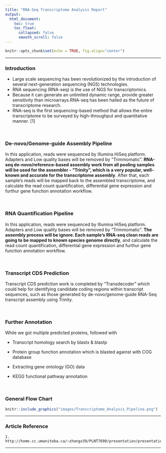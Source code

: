 ```yaml
---
title: "RNA-Seq Transcriptome Analysis Report"
output: 
  html_document:
    toc: true
    toc_float:
      collapsed: false
      smooth_scroll: false
---
```


```r
knitr::opts_chunk$set(echo = TRUE, fig.align="center")
```

***

### Introduction

- Large scale sequencing has been revolutionized by the introduction of several next-generation sequencing (NGS) technologies.
- RNA sequencing (RNA-seq) is the use of NGS for transcriptomics.
- Because it can generate an unlimited dynamic range, provide greater sensitivity than microarrays.RNA-seq has been hailed as the future of transcriptome research.
- RNA-seq is the first sequencing-based method that allows the entire transcriptome to be surveyed by high-throughput and quantitative manner. [1]

<br>

### De-novo/Genome-guide Assembly Pipeline

In this application, reads were sequenced by Illumina HiSeq platform. Adapters and Low quality bases will be removed by "Trimmomatic". **RNA-seq de-novo/reference-based assembly work from all pooling samples will be used for the assembler - "Trinity", which is a very popular, well-known and accurate for the transcriptome assembly**. After that, each sample's reads will be mapped back to the assembled transcriptome, and calculate the read count quantification, differential gene expression and furthur gene function annotation workflow.

<br>

### RNA Quantification Pipeline

In this application, reads were sequenced by Illumina HiSeq platform. Adapters and Low quality bases will be removed by "Trimmomatic". **The assembly process will be ignore. Each sample's RNA-seq clean reads are going to be mapped to known species genome directly**, and calculate the read count quantification, differential gene expression and furthur gene function annotation workflow.

<br>

### Transcript CDS Prediction
Transcript CDS prediction work is completed by "Transdecoder" which could help for identifying candidate coding regions within transcript sequences, such as those generated by de-novo/genome-guide RNA-Seq transcript assembly using Trinity.

<br>

### Further Annotation
While we got multiple predicted proteins, followed with

- Transcript homology search by blastx & blastp

- Protein group function annotation which is blasted against with COG database 

- Extracting gene ontology (GO) data 

- KEGG functional pathway annotation

<br>

### General Flow Chart
```r
knitr::include_graphics("images/Transcriptome_Analysis_Pipeline.png")
```

***

### Article Reference
```
1. http://home.cc.umanitoba.ca/~zhangx39/PLNT7690/presentation/presentation.html
```
***
